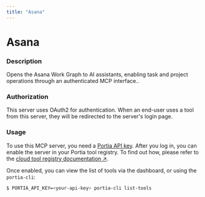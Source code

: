 ```yaml
---
title: "Asana"
---
```

<!-- WARNING: This file is auto-generated by generate_tool_docs.py. Do not edit manually. -->


# Asana

### Description

Opens the Asana Work Graph to AI assistants, enabling task and project operations through an authenticated MCP interface..

### Authorization

This server uses OAuth2 for authentication. When an end-user uses a tool from this server, they will be redirected to the server's login page.

### Usage

To use this MCP server, you need a [Portia API key](/setup-account). After you log in, you can enable the server in your Portia tool registry. To find out how, please refer to the [cloud tool registry documentation ↗](/cloud-tool-registry).

Once enabled, you can view the list of tools via the dashboard, or using the `portia-cli`:

```bash
$ PORTIA_API_KEY=<your-api-key> portia-cli list-tools
```

